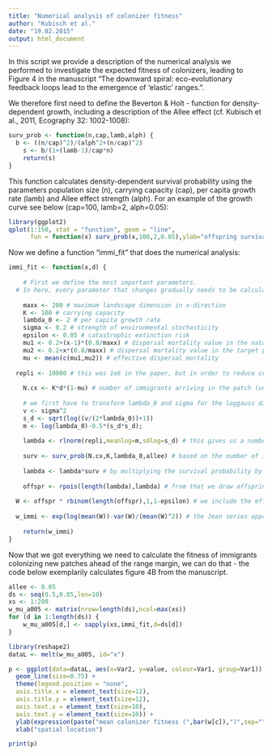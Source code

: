 ```yaml
---
title: "Numerical analysis of colonizer fitness"
author: "Kubisch et al."
date: "19.02.2015"
output: html_document
---
```


In this script we provide a description of the numerical analysis we performed to investigate the expected fitness of colonizers, leading to Figure 4 in the manuscript "The downward spiral: eco-evolutionary feedback loops lead to the emergence of 'elastic' ranges.".

We therefore first need to define the Beverton & Holt - function for density-dependent growth, including a description of the Allee effect (cf. Kubisch et al., 2011, Ecography 32: 1002-1008):

```r
surv_prob <- function(n,cap,lamb,alph) {
  b <- ((n/cap)^2)/(alph^2+(n/cap)^2)
	s <- b/(1+(lamb-1)/cap*n)
	return(s)
}
```

This function calculates density-dependent survival probability using the parameters population size (n), carrying capacity (cap), per capita growth rate (lamb) and Allee effect strength (alph). For an example of the growth curve see below (cap=100, lamb=2, alph=0.05):

```r
library(ggplot2)
qplot(1:150, stat = "function", geom = "line",
      fun = function(x) surv_prob(x,100,2,0.05),ylab="offspring survival",xlab="population size")
```

Now we define a function "immi_fit" that does the numerical analysis:

```r
immi_fit <- function(x,d) {
  
	# First we define the most important parameters.
  # In here, every parameter that changes gradually needs to be calculated accordingly. We do it exemplarily for the dispersal mortality gradient.
	
	maxx <- 200 # maximum landscape dimension in x-direction
	K <- 100 # carrying capacity
	lambda_0 <- 2 # per capita growth rate
	sigma <- 0.2 # strength of environmental stochasticity
	epsilon <- 0.05 # catastrophic extinction risk
	mu1 <- 0.2+(x-1)*(0.8/maxx) # dispersal mortality value in the natal patch
	mu2 <- 0.2+x*(0.8/maxx) # dispersal mortality value in the target patch
	mu <- mean(c(mu1,mu2)) # effective dispersal mortality
  
  repli <- 10000 # this was 1e6 in the paper, but in order to reduce computational effort to recreate the findings it is reduced here
	
	N.cx <- K*d*(1-mu) # number of immigrants arriving in the patch (under the assumption that we have a sharp range border from K to 0)
		
	# we first have to transform lambda_0 and sigma for the loggauss distribution (as they provide us the mean and sd of the resulting distribution)
	v <- sigma^2
	s_d <- sqrt(log((v/(2*lambda_0))+1))
	m <- log(lambda_0)-0.5*(s_d*s_d);
	
	lambda <- rlnorm(repli,meanlog=m,sdlog=s_d) # this gives us a number of random realized growth rates (i.e. including the effect of environmental stochasticity)
	
	surv <- surv_prob(N.cx,K,lambda_0,allee) # based on the number of immigrants, patch size, growth rate and Allee effect we calculate offspring survival probability
	
	lambda <- lambda*surv # by multiplying the survival probability by the current growth rates incl. env. stochasticity we get the "effective" growth rate (i.e. actual growth of offspring including density regulation)
	
	offspr <- rpois(length(lambda),lambda) # from that we draw offspring numbers from a Poisson distribution
  
  W <- offspr * rbinom(length(offspr),1,1-epsilon) # we include the effects of catastrophic external extinctions by using the binomial distribution with success (i.e. survival) probability (1-epsilon) -> the resulting W is the effective distribution of offspring of colonizing immigrants at this x-location, if it was located directly behind the range margin
  
  w_immi <- exp(log(mean(W))-var(W)/(mean(W)^2)) # the Jean series approximation of the geometric mean provides us a good measure of fitness, as it is more sensitive to variance than the arithmetic mean, but not as restrictive as the geometric mean
	
	return(w_immi)
}
```

Now that we got everything we need to calculate the fitness of immigrants colonizing new patches ahead of the range margin, we can do that - the code below exemplarily calculates figure 4B from the manuscript.

```r
allee <- 0.05
ds <- seq(0.5,0.05,len=10)
xs <- 1:200
w_mu_a005 <- matrix(nrow=length(ds),ncol=max(xs))
for (d in 1:length(ds)) {
    w_mu_a005[d,] <- sapply(xs,immi_fit,d=ds[d])
}

library(reshape2)
dataL <- melt(w_mu_a005, id="x")

p <- ggplot(data=dataL, aes(x=Var2, y=value, colour=Var1, group=Var1)) +
  geom_line(size=0.75) +
  theme(legend.position = "none",
  axis.title.x = element_text(size=12),
  axis.title.y = element_text(size=12),
  axis.text.x = element_text(size=10),
  axis.text.y = element_text(size=10)) +
  ylab(expression(paste("mean colonizer fitness (",bar(w[c]),")",sep=""))) +
  xlab("spatial location")

print(p)
```
